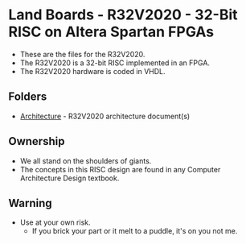 = Land Boards - R32V2020 - 32-Bit RISC on Altera Spartan FPGAs =

* These are the files for the R32V2020.
* The R32V2020 is a 32-bit RISC implemented in an FPGA.
* The R32V2020 hardware is coded in VHDL.

== Folders ==

* [[Architecture]] - R32V2020 architecture document(s)

== Ownership ==

* We all stand on the shoulders of giants.
* The concepts in this RISC design are found in any Computer Architecture Design textbook.

== Warning ==

* Use at your own risk.
** If you brick your part or it melt to a puddle, it's on you not me.

